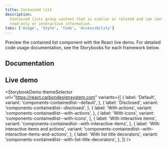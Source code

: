 ```yaml
---
title: Contained list
description:
  Contained lists group content that is similar or related and can contain
  read-only or interactive information.
tabs: ['Usage', 'Style', 'Code', 'Accessibility']
---
```


<PageDescription>

Preview the contained list component with the React live demo. For detailed code
usage documentation, see the Storybooks for each framework below.

</PageDescription>

## Documentation

<Row className="resource-card-group">
<Column colLg={4} colMd={4} noGutterSm>
  <ResourceCard
    subTitle="React"
    href="https://react.carbondesignsystem.com/?path=/story/components-containedlist--default"
    >

<MdxIcon name="react" />

  </ResourceCard>
</Column>
<Column colLg={4} colMd={4} noGutterSm>
  <ResourceCard
      subTitle="Angular (Community)"
      href="https://angular.carbondesignsystem.com/?path=/docs/components-contained-list--docs"
      >

<MdxIcon name="angular" />

  </ResourceCard>
</Column>
</Row>

## Live demo

<StorybookDemo
  themeSelector
  url="https://react.carbondesignsystem.com"
  variants={[
    {
      label: 'Default',
      variant: 'components-containedlist--default',
    },
    {
      label: 'Disclosed',
      variant: 'components-containedlist--disclosed',
    },
    {
      label: 'With actions',
      variant: 'components-containedlist--with-actions',
    },
    {
      label: 'With icons',
      variant: 'components-containedlist--with-icons',
    },
    {
      label: 'With interactive items',
      variant: 'components-containedlist--with-interactive-items',
    },
    {
      label: 'With interactive items and actions',
      variant: 'components-containedlist--with-interactive-items-and-actions',
    },
    {
      label: 'With list title decorators',
      variant: 'components-containedlist--with-list-title-decorators',
    },
  ]}
/>
